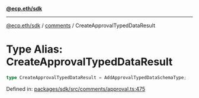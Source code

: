 [**@ecp.eth/sdk**](../../index.mdx)

***

[@ecp.eth/sdk](/sdk-reference/index.mdx) / [comments](/sdk-reference/comments/index.mdx) / CreateApprovalTypedDataResult

# Type Alias: CreateApprovalTypedDataResult

```ts
type CreateApprovalTypedDataResult = AddApprovalTypedDataSchemaType;
```

Defined in: [packages/sdk/src/comments/approval.ts:475](https://github.com/ecp-eth/comments-monorepo/blob/main/packages/sdk/src/comments/approval.ts#L475)
